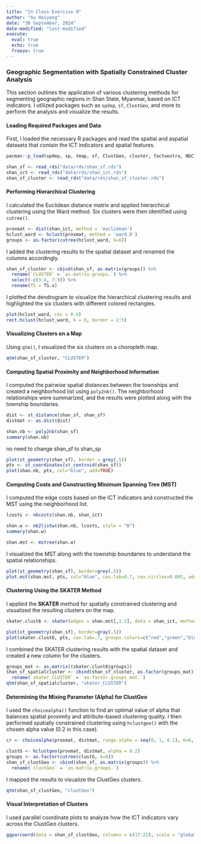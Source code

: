 ```yaml
---
title: "In Class Exercise 9"
author: "Xu Haiyang"
date: "30 September, 2024" 
date-modified: "last-modified"
execute: 
  eval: true
  echo: true
  freeze: true
---
```


### **Geographic Segmentation with Spatially Constrained Cluster Analysis**

This section outlines the application of various clustering methods for segmenting geographic regions in Shan State, Myanmar, based on ICT indicators. I utilized packages such as `spdep`, `sf`, `ClustGeo`, and more to perform the analysis and visualize the results.

#### **Loading Required Packages and Data**

First, I loaded the necessary R packages and read the spatial and aspatial datasets that contain the ICT indicators and spatial features.

```r
pacman::p_load(spdep, sp, tmap, sf, ClustGeo, cluster, factoextra, NbClust, tidyverse, GGally)
```

```r
shan_sf <- read_rds("data/rds/shan_sf.rds") 
shan_ict <- read_rds("data/rds/shan_ict.rds") 
shan_sf_cluster <- read_rds("data/rds/shan_sf_cluster.rds")
```

#### **Performing Hierarchical Clustering**

I calculated the Euclidean distance matrix and applied hierarchical clustering using the Ward method. Six clusters were then identified using `cutree()`.

```r
proxmat <- dist(shan_ict, method = 'euclidean') 
hclust_ward <- hclust(proxmat, method = 'ward.D') 
groups <- as.factor(cutree(hclust_ward, k=6))
```

I added the clustering results to the spatial dataset and renamed the columns accordingly.

```r
shan_sf_cluster <- cbind(shan_sf, as.matrix(groups)) %>% 
  rename(`CLUSTER` = `as.matrix.groups.`) %>% 
  select(-c(3:4, 7:9)) %>% 
  rename(TS = TS.x)
```

I plotted the dendrogram to visualize the hierarchical clustering results and highlighted the six clusters with different colored rectangles.

```r
plot(hclust_ward, cex = 0.6) 
rect.hclust(hclust_ward, k = 6, border = 2:5)
```

#### **Visualizing Clusters on a Map**

Using `qtm()`, I visualized the six clusters on a choropleth map.

```r
qtm(shan_sf_cluster, "CLUSTER")
```

#### **Computing Spatial Proximity and Neighborhood Information**

I computed the pairwise spatial distances between the townships and created a neighborhood list using `poly2nb()`. The neighborhood relationships were summarized, and the results were plotted along with the township boundaries.

```r
dist <- st_distance(shan_sf, shan_sf) 
distmat <- as.dist(dist)
```

```r
shan.nb <- poly2nb(shan_sf) 
summary(shan.nb)
```

no need to change shan_sf to shan_sp

```r
plot(st_geometry(shan_sf), border = grey(.5)) 
pts <- st_coordinates(st_centroid(shan_sf)) 
plot(shan.nb, pts, col="blue", add=TRUE)
```

#### **Computing Costs and Constructing Minimum Spanning Tree (MST)**

I computed the edge costs based on the ICT indicators and constructed the MST using the neighborhood list.

```r
lcosts <- nbcosts(shan.nb, shan_ict)
```

```r
shan.w <- nb2listw(shan.nb, lcosts, style = "B") 
summary(shan.w)
```

```r
shan.mst <- mstree(shan.w)
```

I visualized the MST along with the township boundaries to understand the spatial relationships.

```r
plot(st_geometry(shan_sf), border=grey(.5)) 
plot.mst(shan.mst, pts, col="blue", cex.lab=0.7, cex.circles=0.005, add=TRUE)
```

#### **Clustering Using the SKATER Method**

I applied the **SKATER** method for spatially constrained clustering and visualized the resulting clusters on the map.

```r
skater.clust6 <- skater(edges = shan.mst[,1:2], data = shan_ict, method = "euclidean", ncuts = 5)
```

```r
plot(st_geometry(shan_sf), border=gray(.5)) 
plot(skater.clust6, pts, cex.lab=.7, groups.colors=c("red","green","blue","brown","pink"), cex.circles=0.005, add=TRUE)
```

I combined the SKATER clustering results with the spatial dataset and created a new column for the clusters.

```r
groups_mat <- as.matrix((skater.clust6$groups)) 
shan_sf_spatialcluster <- cbind(shan_sf_cluster, as.factor(groups_mat)) %>% 
  rename(`skater_CLUSTER` = `as.factor.groups_mat.`) 
qtm(shan_sf_spatialcluster, "skater_CLUSTER")
```

#### **Determining the Mixing Parameter (Alpha) for ClustGeo**

I used the `choicealpha()` function to find an optimal value of alpha that balances spatial proximity and attribute-based clustering quality. I then performed spatially constrained clustering using `hclustgeo()` with the chosen alpha value (0.2 in this case).

```r
cr <- choicealpha(proxmat, distmat, range.alpha = seq(0, 1, 0.1), K=6, graph = TRUE)
```

```r
clustG <- hclustgeo(proxmat, distmat, alpha = 0.2) 
groups <- as.factor(cutree(clustG, k=6)) 
shan_sf_clustGeo <- cbind(shan_sf, as.matrix(groups)) %>% 
  rename(`clustGeo` = `as.matrix.groups.`)
```

I mapped the results to visualize the ClustGeo clusters.

```r
qtm(shan_sf_clustGeo, "clustGeo")
```

#### **Visual Interpretation of Clusters**

I used parallel coordinate plots to analyze how the ICT indicators vary across the ClustGeo clusters.

```r
ggparcoord(data = shan_sf_clustGeo, columns = c(17:21), scale = "globalminmax", alphaLines = 0.2, boxplot = TRUE, title = "Multiple Parallel Coordinates Plots of ICT Variables by Cluster") + facet_grid(~ clustGeo) + theme(axis.text.x = element_text(angle = 30))
```

